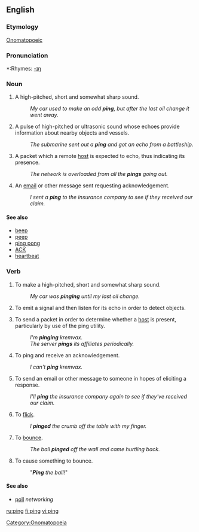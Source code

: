 ==English==

===Etymology===
[[Onomatopoeic]]

===Pronunciation===
*:Rhymes: [[Rhymes:English:-ɪŋ|-ɪŋ]]

===Noun===
{{en-noun}}

# A high-pitched, short and somewhat sharp sound.
#: ''My car used to make an odd '''ping''', but after the last oil change it went away.''
# {{italbrac|submarine navigation}} A pulse of high-pitched or ultrasonic sound whose echoes provide information about nearby objects and vessels.
#: ''The submarine sent out a '''ping''' and got an echo from a battleship.''
# {{networking}} A packet which a remote [[host]] is expected to echo, thus indicating its presence.
#: ''The network is overloaded from all the '''pings''' going out.''
# {{cattag|txt|internet}} An [[email]] or other message sent requesting acknowledgement.
#: ''I sent a '''ping''' to the insurance company to see if they received our claim.''

====See also====
*[[beep]]
*[[peep]]
*[[ping pong]]
*[[ACK]]
*[[heartbeat]]

===Verb===
{{en-verb|pings|pinging|pinged}}

# To make a high-pitched, short and somewhat sharp sound.
#: ''My car was '''pinging''' until my last oil change.''
# {{italbrac|submarine navigation}} To emit a signal and then listen for its echo in order to detect objects.
# {{networking}} To send a packet in order to determine whether a [[host]] is present, particularly by use of the ping utility.
#: ''I'm '''pinging''' kremvax.''
#: ''The server '''pings''' its affiliates periodically.''
# {{networking}} To ping and receive an acknowledgement.
#: ''I can't '''ping''' kremvax.''
# To send an email or other message to someone in hopes of eliciting a response.
#: ''I'll '''ping''' the insurance company again to see if they've received our claim.''
# {{colloquial}} To [[flick]].
#: ''I '''pinged''' the crumb off the table with my finger.''
# {{cattag|colloquial|sports|intransitive}} To [[bounce]].
#: ''The ball '''pinged''' off the wall and came hurtling back.''
# {{cattag|colloquial|sports|transitive}} To cause something to bounce.
#: "'''''Ping''' the ball!''"

====See also====
*[[poll]] ''networking''

[[Category:Onomatopoeia]]

[[ru:ping]]
[[fi:ping]]
[[vi:ping]]
